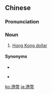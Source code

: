 {{also|港币}}
==Chinese==
{{zh-forms|s=港币}}

===Pronunciation===
{{zh-pron
|m=gǎngbì
|c=gong2 bai6
|mn=qz:káng-pē/xm,tw:káng-pè/zz:káng-pī
|cat=n
}}

===Noun===
{{zh-noun}}

# [[Hong Kong dollar]] {{gloss|currency of Hong Kong}}

====Synonyms====
* {{zh-l|港元}}
* {{qualifier|Cantonese|Min Nan}} {{zh-l|港紙}}

{{zh-cat|Currency}}

[[ko:港幣]]
[[ja:港幣]]